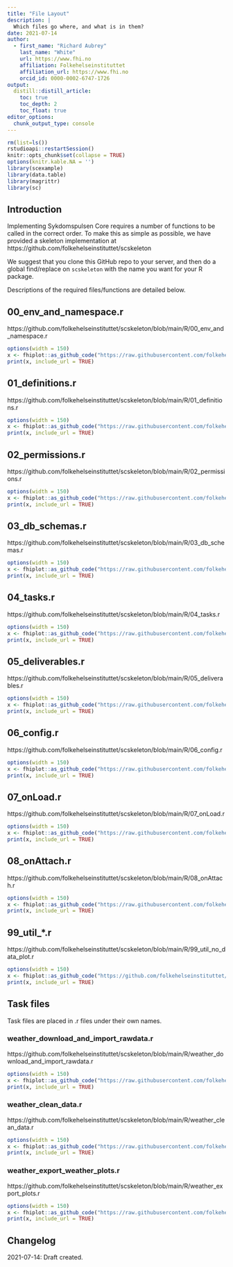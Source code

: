 ```yaml
---
title: "File Layout"
description: |
  Which files go where, and what is in them?
date: 2021-07-14
author:
  - first_name: "Richard Aubrey"
    last_name: "White"
    url: https://www.fhi.no
    affiliation: Folkehelseinstituttet
    affiliation_url: https://www.fhi.no
    orcid_id: 0000-0002-6747-1726
output:
  distill::distill_article:
    toc: true
    toc_depth: 2
    toc_float: true
editor_options: 
  chunk_output_type: console
---
```


```r
rm(list=ls())
rstudioapi::restartSession()
knitr::opts_chunk$set(collapse = TRUE)
options(knitr.kable.NA = '')
library(scexample)
library(data.table)
library(magrittr)
library(sc)
```

## Introduction

Implementing Sykdomspulsen Core requires a number of functions to be called in the correct order. To make this as simple as possible, we have provided a skeleton implementation at https://github.com/folkehelseinstituttet/scskeleton

We suggest that you clone this GitHub repo to your server, and then do a global find/replace on `scskeleton` with the name you want for your R package.

Descriptions of the required files/functions are detailed below.

## 00_env_and_namespace.r

https://github.com/folkehelseinstituttet/scskeleton/blob/main/R/00_env_and_namespace.r

```r
options(width = 150)
x <- fhiplot::as_github_code("https://raw.githubusercontent.com/folkehelseinstituttet/scskeleton/main/R/00_env_and_namespace.r")
print(x, include_url = TRUE)
```

## 01_definitions.r

https://github.com/folkehelseinstituttet/scskeleton/blob/main/R/01_definitions.r

```r
options(width = 150)
x <- fhiplot::as_github_code("https://raw.githubusercontent.com/folkehelseinstituttet/scskeleton/main/R/01_definitions.r")
print(x, include_url = TRUE)
```

## 02_permissions.r

https://github.com/folkehelseinstituttet/scskeleton/blob/main/R/02_permissions.r

```r
options(width = 150)
x <- fhiplot::as_github_code("https://raw.githubusercontent.com/folkehelseinstituttet/scskeleton/main/R/02_permissions.r")
print(x, include_url = TRUE)
```

## 03_db_schemas.r

https://github.com/folkehelseinstituttet/scskeleton/blob/main/R/03_db_schemas.r

```r
options(width = 150)
x <- fhiplot::as_github_code("https://raw.githubusercontent.com/folkehelseinstituttet/scskeleton/main/R/03_db_schemas.r")
print(x, include_url = TRUE)
```

## 04_tasks.r

https://github.com/folkehelseinstituttet/scskeleton/blob/main/R/04_tasks.r

```r
options(width = 150)
x <- fhiplot::as_github_code("https://raw.githubusercontent.com/folkehelseinstituttet/scskeleton/main/R/04_tasks.r")
print(x, include_url = TRUE)
```

## 05_deliverables.r

https://github.com/folkehelseinstituttet/scskeleton/blob/main/R/05_deliverables.r

```r
options(width = 150)
x <- fhiplot::as_github_code("https://raw.githubusercontent.com/folkehelseinstituttet/scskeleton/main/R/05_deliverables.r")
print(x, include_url = TRUE)
```

## 06_config.r

https://github.com/folkehelseinstituttet/scskeleton/blob/main/R/06_config.r

```r
options(width = 150)
x <- fhiplot::as_github_code("https://raw.githubusercontent.com/folkehelseinstituttet/scskeleton/main/R/06_config.r")
print(x, include_url = TRUE)
```

## 07_onLoad.r

https://github.com/folkehelseinstituttet/scskeleton/blob/main/R/07_onLoad.r

```r
options(width = 150)
x <- fhiplot::as_github_code("https://raw.githubusercontent.com/folkehelseinstituttet/scskeleton/main/R/07_onLoad.r")
print(x, include_url = TRUE)
```

## 08_onAttach.r

https://github.com/folkehelseinstituttet/scskeleton/blob/main/R/08_onAttach.r

```r
options(width = 150)
x <- fhiplot::as_github_code("https://raw.githubusercontent.com/folkehelseinstituttet/scskeleton/main/R/08_onAttach.r")
print(x, include_url = TRUE)
```

## 99_util_*.r

https://github.com/folkehelseinstituttet/scskeleton/blob/main/R/99_util_no_data_plot.r

```r
options(width = 150)
x <- fhiplot::as_github_code("https://github.com/folkehelseinstituttet/scskeleton/blob/main/R/99_util_no_data_plot.r")
print(x, include_url = TRUE)
```


## Task files

Task files are placed in .r files under their own names.

### weather_download_and_import_rawdata.r

https://github.com/folkehelseinstituttet/scskeleton/blob/main/R/weather_download_and_import_rawdata.r

```r
options(width = 150)
x <- fhiplot::as_github_code("https://raw.githubusercontent.com/folkehelseinstituttet/scskeleton/main/R/weather_download_and_import_rawdata.r")
print(x, include_url = TRUE)
```

### weather_clean_data.r

https://github.com/folkehelseinstituttet/scskeleton/blob/main/R/weather_clean_data.r

```r
options(width = 150)
x <- fhiplot::as_github_code("https://raw.githubusercontent.com/folkehelseinstituttet/scskeleton/main/R/weather_clean_data.r")
print(x, include_url = TRUE)
```

### weather_export_weather_plots.r

https://github.com/folkehelseinstituttet/scskeleton/blob/main/R/weather_export_plots.r

```r
options(width = 150)
x <- fhiplot::as_github_code("https://raw.githubusercontent.com/folkehelseinstituttet/scskeleton/main/R/weather_export_plots.r")
print(x, include_url = TRUE)
```

## Changelog {.appendix}

2021-07-14: Draft created.

